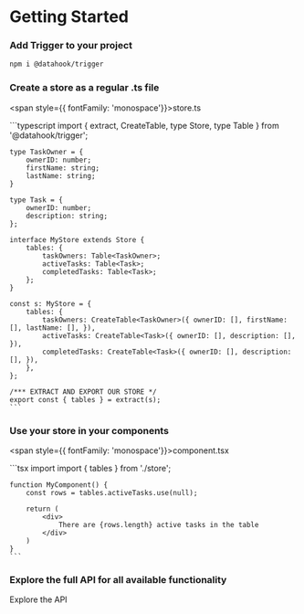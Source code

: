 
# Getting Started

### Add Trigger to your project

```bash
npm i @datahook/trigger
```

### Create a store as a regular .ts file

<span style={{ fontFamily: 'monospace'}}>store.ts</span>

<div className={codeWrapper}>
    ```typescript
    import { extract, CreateTable, type Store, type Table } from '@datahook/trigger';

    type TaskOwner = {
        ownerID: number;
        firstName: string;
        lastName: string;
    }

    type Task = {
        ownerID: number;
        description: string;
    };

    interface MyStore extends Store {
        tables: {
            taskOwners: Table<TaskOwner>;
            activeTasks: Table<Task>;
            completedTasks: Table<Task>;
        };
    }

    const s: MyStore = {
        tables: {
            taskOwners: CreateTable<TaskOwner>({ ownerID: [], firstName: [], lastName: [], }),
            activeTasks: CreateTable<Task>({ ownerID: [], description: [], }),
            completedTasks: CreateTable<Task>({ ownerID: [], description: [], }),
        },
    };

    /*** EXTRACT AND EXPORT OUR STORE */
    export const { tables } = extract(s);
    ```
</div>

### Use your store in your components

<span style={{ fontFamily: 'monospace'}}>component.tsx</span>

<div className={codeWrapper}>
    ```tsx
    import import { tables } from './store';

    function MyComponent() {
        const rows = tables.activeTasks.use(null);

        return (
            <div>
                There are {rows.length} active tasks in the table
            </div>
        )
    }
    ```
</div>

### Explore the full API for all available functionality

<Link to="/api">Explore the API</Link>